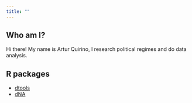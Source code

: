 ```yaml
---
title: ""
---
```


## Who am I?
Hi there! My name is Artur Quirino, I research political regimes
and do data analysis. 

## R packages

* [dtools](http://dtools.arturhgq.com)
* [dNA](http://dNA.arturhgq.com)

